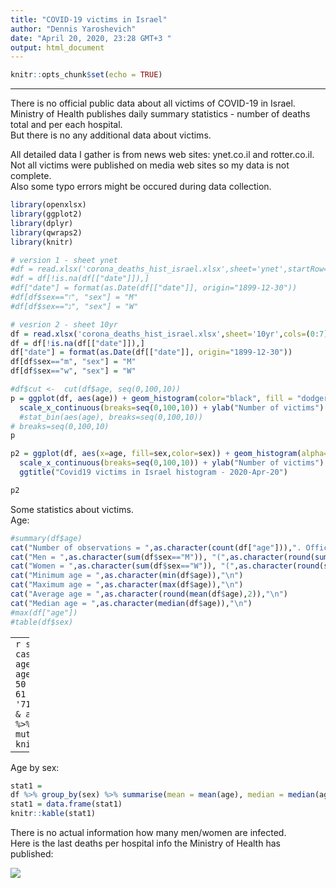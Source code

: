 ```yaml
---
title: "COVID-19 victims in Israel"
author: "Dennis Yaroshevich"
date: "April 20, 2020, 23:28 GMT+3 "
output: html_document
---
```


```r
knitr::opts_chunk$set(echo = TRUE)
```
---
  
There is no official public data about all victims of COVID-19 in Israel.  
Ministry of Health publishes daily summary statistics - number of deaths total and per each hospital.  
But there is no any additional data about victims.  
  
All detailed data I gather is from news web sites: ynet.co.il and rotter.co.il.  
Not all victims were published on media web sites so my data is not complete.  
Also some typo errors might be occured during data collection.  


```r
library(openxlsx)
library(ggplot2)
library(dplyr)
library(qwraps2)
library(knitr)

# version 1 - sheet ynet
#df = read.xlsx('corona_deaths_hist_israel.xlsx',sheet='ynet',startRow=3,cols=(0:6))
#df = df[!is.na(df[["date"]]),]
#df["date"] = format(as.Date(df[["date"]], origin="1899-12-30"))
#df[df$sex=="ז", "sex"] = "M"
#df[df$sex=="נ", "sex"] = "W"

# vesrion 2 - sheet 10yr
df = read.xlsx('corona_deaths_hist_israel.xlsx',sheet='10yr',cols=(0:7))
df = df[!is.na(df[["date"]]),]
df["date"] = format(as.Date(df[["date"]], origin="1899-12-30"))
df[df$sex=="m", "sex"] = "M"
df[df$sex=="w", "sex"] = "W"
```

  
```r
#df$cut <-  cut(df$age, seq(0,100,10))
p = ggplot(df, aes(age)) + geom_histogram(color="black", fill = "dodgerblue3", alpha=0.3, breaks=seq(0,100,10)) +
  scale_x_continuous(breaks=seq(0,100,10)) + ylab("Number of victims") +xlab("Age") + ggtitle("Covid19 victims in Israel histogram - 2020-Apr-20")
  #stat_bin(aes(age), breaks=seq(0,100,10))
# breaks=seq(0,100,10)
p
```
```r
p2 = ggplot(df, aes(x=age, fill=sex,color=sex)) + geom_histogram(alpha=0.3, breaks=seq(0,100,10)) +
  scale_x_continuous(breaks=seq(0,100,10)) + ylab("Number of victims") +xlab("Age") +
  ggtitle("Covid19 victims in Israel histogram - 2020-Apr-20")

p2
```

Some statistics about victims.  
Age:
```r
#summary(df$age)
cat("Number of observations = ",as.character(count(df["age"])),". Officially published number is 177. \n")
cat("Men = ",as.character(sum(df$sex=="M")), "(",as.character(round(sum(df$sex=="M")/count(df["age"])*100,2)),"%)","\n")
cat("Women = ",as.character(sum(df$sex=="W")), "(",as.character(round(sum(df$sex=="W")/count(df["age"])*100,2)),"%)","\n")
cat("Minimum age = ",as.character(min(df$age)),"\n")
cat("Maximum age = ",as.character(max(df$age)),"\n")
cat("Average age = ",as.character(round(mean(df$age),2)),"\n")
cat("Median age = ",as.character(median(df$age)),"\n")
#max(df["age"])
#table(df$sex)
```
  
---
```r
stat2 <- df %>% select(age) %>%  mutate(age_group = case_when(age >= 0  & age <= 10 ~ '0-10',
                                                    age >= 11  & age <= 20 ~ '11-20',
                                                    age >= 21  & age <= 30 ~ '21-30',
                                                    age >= 31  & age <= 40 ~ '31-40',
                                                    age >= 41  & age <= 50 ~ '41-50',
                                                    age >= 51  & age <= 60 ~ '51-60',
                                                    age >= 61  & age <= 70 ~ '61-70',
                                                    age >= 71  & age <= 80 ~ '71-80',
                                                    age >= 81  & age <= 90 ~ '81-90',
                                                    age >= 91  & age <= 100 ~ '91-100',
                                                    age >= 101 ~ '101 and more')) %>%
  group_by(age_group) %>% summarise(count=n()) %>%
  mutate(freq=paste0(round(100*count/sum(count),1),"%")) 
  knitr::kable(stat2)
```
  
---  

Age by sex:
```r
stat1 = 
df %>% group_by(sex) %>% summarise(mean = mean(age), median = median(age), count = n())
stat1 = data.frame(stat1)
knitr::kable(stat1)
```
  
There is no actual information how many men/women are infected.  
Here is the last deaths per hospital info the Ministry of Health has published:  
  
![](min_of_health_20200420.jpg)